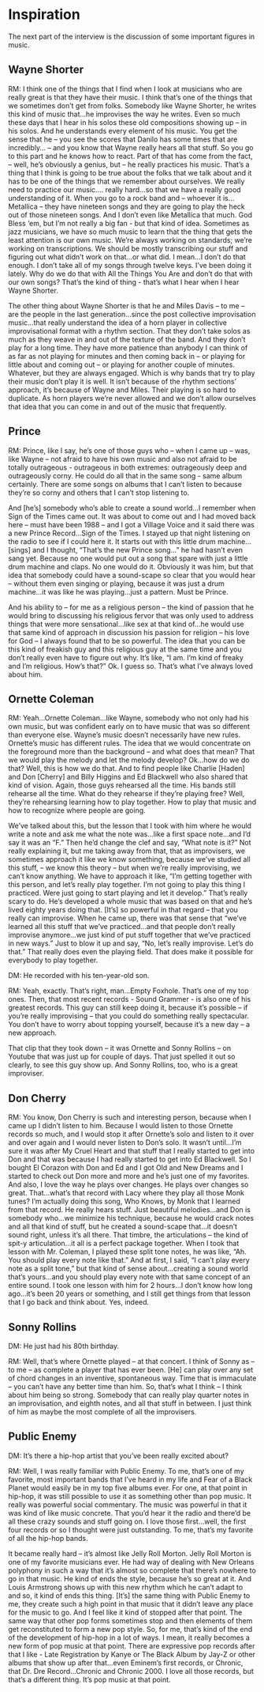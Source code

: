 # Inspiration

The next part of the interview is the discussion of some important figures in music.

## Wayne Shorter

RM:  I think one of the things that I find when I look at musicians who are really great is that they have their music. I think that’s one of the things that we sometimes don’t get from folks. Somebody like Wayne Shorter, he writes this kind of music that…he improvises the way he writes. Even so much these days that I hear in his solos these old compositions showing up – in his solos. And he understands every element of his music. You get the sense that he – you see the scores that Danilo has some times that are incredibly… – and you know that Wayne really hears all that stuff. So you go to this part and he knows how to react. Part of that has come from the fact, – well, he’s obviously a genius, but – he really practices his music. That’s a thing that I think is going to be true about the folks that we talk about and it has to be one of the things that we remember about ourselves. We really need to practice our music…. really hard…so that we have a really good understanding of it. When you go to a rock band and – whoever it is…Metallica – they have nineteen songs and they are going to play the heck out of those nineteen songs. And I don’t even like Metallica that much. God Bless ‘em, but I’m not really a big fan - but that kind of idea. Sometimes as jazz musicians, we have so much music to learn that the thing that gets the least attention is our own music. We’re always working on standards; we’re working on transcriptions. We should be mostly transcribing our stuff and figuring out what didn’t work on that…or what did. I mean…I don’t do that enough. I don’t take all of my songs through twelve keys. I’ve been doing it lately. Why do we do that with All the Things You Are and don’t do that with our own songs? That’s the kind of thing - that’s what I hear when I hear Wayne Shorter.

The other thing about Wayne Shorter is that he and Miles Davis – to me – are the people in the last generation…since the post collective improvisation music…that really understand the idea of a horn player in collective improvisational format with a rhythm section. That they don’t take solos as much as they weave in and out of the texture of the band. And they don’t play for a long time. They have more patience than anybody I can think of as far as not playing for minutes and then coming back in – or playing for little about and coming out – or playing for another couple of minutes. Whatever, but they are always engaged. Which is why bands that try to play their music don’t play it is well. It isn’t because of the rhythm sections’ approach, it’s because of Wayne and Miles. Their playing is so hard to duplicate. As horn players we’re never allowed and we don’t allow ourselves that idea that you can come in and out of the music that frequently.

## Prince 

RM: Prince, like I say, he’s one of those guys who – when I came up – was, like Wayne – not afraid to have his own music and also not afraid to be totally outrageous - outrageous in both extremes: outrageously deep and outrageously corny. He could do all that in the same song - same album certainly. There are some songs on albums that I can’t listen to because they’re so corny and others that I can’t stop listening to.

And [he’s] somebody who’s able to create a sound world…I remember when Sign of the Times came out. It was about to come out and I had moved back here – must have been 1988 – and I got a Village Voice and it said there was a new Prince Record…Sign of the Times. I stayed up that night listening on the radio to see if I could here it. It starts out with this little drum machine…[sings] and I thought, “That’s the new Prince song…” he had hasn’t even sang yet. Because no one would put out a song that spare with just a little drum machine and claps. No one would do it. Obviously it was him, but that idea that somebody could have a sound-scape so clear that you would hear – without them even singing or playing, because it was just a drum machine…it was like he was playing…just a pattern. Must be Prince.

And his ability to – for me as a religious person – the kind of passion that he would bring to discussing his religious fervor that was only used to address things that were more sensational…like sex at that kind of…he would use that same kind of approach in discussion his passion for religion – his love for God – I always found that to be so powerful. The idea that you can be this kind of freakish guy and this religious guy at the same time and you don’t really even have to figure out why. It’s like, “I am. I’m kind of freaky and I’m religious. How’s that?” Ok. I guess so. That’s what I’ve always loved about him.

## Ornette Coleman

RM: Yeah…Ornette Coleman…like Wayne, somebody who not only had his own music, but was confident early on to have music that was so different than everyone else. Wayne’s music doesn’t necessarily have new rules. Ornette’s music has different rules. The idea that we would concentrate on the foreground more than the background – and what does that mean? That we would play the melody and let the melody develop? Ok…how do we do that? Well, this is how we do that. And to find people like Charlie [Haden] and Don [Cherry] and Billy Higgins and Ed Blackwell who also shared that kind of vision. Again, those guys rehearsed all the time. His bands still rehearse all the time. What do they rehearse if they’re playing free? Well, they’re rehearsing learning how to play together. How to play that music and how to recognize where people are going.

We’ve talked about this, but the lesson that I took with him where he would write a note and ask me what the note was…like a first space note…and I’d say it was an “F.” Then he’d change the clef and say, “What note is it?” Not really explaining it, but me taking away from that, that as improvisers, we sometimes approach it like we know something, because we’ve studied all this stuff, – we know this theory – but when we’re really improvising, we can’t know anything. We have to approach it like, “I’m getting together with this person, and let’s really play together. I’m not going to play this thing I practiced. Were just going to start playing and let it develop.” That’s really scary to do. He’s developed a whole music that was based on that and he’s lived eighty years doing that. [It’s] so powerful in that regard – that you really can improvise. When he came up, there was that sense that “we’ve learned all this stuff that we’ve practiced…and that people don’t really improvise anymore…we just kind of put stuff together that we’ve practiced in new ways.” Just to blow it up and say, “No, let’s really improvise. Let’s do that.” That really does even the playing field. That does make it possible for everybody to play together.

DM: He recorded with his ten-year-old son.

RM: Yeah, exactly. That’s right, man…Empty Foxhole. That’s one of my top ones. Then, that most recent records - Sound Grammer - is also one of his greatest records. This guy can still keep doing it, because it’s possible – if you’re really improvising – that you could do something really spectacular. You don’t have to worry about topping yourself, because it’s a new day – a new approach.

That clip that they took down – it was Ornette and Sonny Rollins – on Youtube that was just up for couple of days. That just spelled it out so clearly, to see this guy show up. And Sonny Rollins, too, who is a great improviser.

## Don Cherry

RM: You know, Don Cherry is such and interesting person, because when I came up I didn’t listen to him. Because I would listen to those Ornette records so much, and I would stop it after Ornette’s solo and listen to it over and over again and I would never listen to Don’s solo. It wasn’t until…I’m sure it was after My Cruel Heart and that stuff that I really started to get into Don and that was because I had really started to get into Ed Blackwell. So I bought El Corazon with Don and Ed and I got Old and New Dreams and I started to check out Don more and more and he’s just one of my favorites. And also, I love the way he plays over changes. He plays over changes so great. That…what’s that record with Lacy where they play all those Monk tunes? I’m actually doing this song, Who Knows, by Monk that I learned from that record. He really hears stuff. Just beautiful melodies…and Don is somebody who…we minimize his technique, because he would crack notes and all that kind of stuff, but he created a sound-scape that…it doesn’t sound right, unless it’s all there. That timbre, the articulations – the kind of spit-y articulation…it all is a perfect package together. When I took that lesson with Mr. Coleman, I played these split tone notes, he was like, “Ah. You should play every note like that.” And at first, I said, “I can’t play every note as a split tone,” but that kind of sense about...creating a sound world that’s yours…and you should play every note with that same concept of an entire sound. I took one lesson with him for 2 hours…I don’t know how long ago…it’s been 20 years or something, and I still get things from that lesson that I go back and think about. Yes, indeed. 

## Sonny Rollins

DM: He just had his 80th birthday.

RM: Well, that’s where Ornette played – at that concert. I think of Sonny as – to me – as complete a player that has ever been. [He] can play over any set of chord changes in an inventive, spontaneous way. Time that is immaculate – you can’t have any better time than him. So, that’s what I think – I think about him being so strong. Somebody that can really play quarter notes in an improvisation, and eighth notes, and all that stuff in between. I just think of him as maybe the most complete of all the improvisers.

## Public Enemy 

DM: It’s there a hip-hop artist that you’ve been really excited about?

RM: Well, I was really familiar with Public Enemy. To me, that’s one of my favorite, most important bands that I’ve heard in my life and Fear of a Black Planet would easily be in my top five albums ever. For one, at that point in hip-hop, it was still possible to use it as something other than pop music. It really was powerful social commentary. The music was powerful in that it was kind of like music concrete. That you’d hear it the radio and there’d be all these crazy sounds and stuff going on. I love those first…well, the first four records or so I thought were just outstanding. To me, that’s my favorite of all the hip-hop bands.

It became really hard – it’s almost like Jelly Roll Morton. Jelly Roll Morton is one of my favorite musicians ever. He had way of dealing with New Orleans polyphony in such a way that it’s almost so complete that there’s nowhere to go in that music. He kind of ends the style, because he’s so great at it. And Louis Armstrong shows up with this new rhythm which he can’t adapt to and so, it kind of ends this thing. [It’s] the same thing with Public Enemy to me, they create such a high point in that music that it didn’t leave any place for the music to go. And I feel like it kind of stopped after that point. The same way that other pop forms sometimes stop and then elements of them get reconstituted to form a new pop style. So, for me, that’s kind of the end of the development of hip-hop in a lot of ways. I mean, it really becomes a new form of pop music at that point. There are expressive pop records after that I like - Late Registration by Kanye or The Black Album by Jay-Z or other albums that show up after that…even Eminem’s first records, or Chronic, that Dr. Dre Record…Chronic and Chronic 2000. I love all those records, but that’s a different thing. It’s pop music at that point. 


